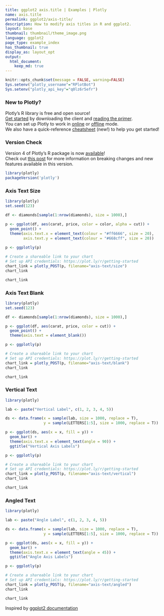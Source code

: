 ```yaml
---
title: ggplot2 axis.title | Examples | Plotly
name: axis.title
permalink: ggplot2/axis-title/
description: How to modify axis titles in R and ggplot2.
layout: base
thumbnail: thumbnail/theme_image.png
language: ggplot2
page_type: example_index
has_thumbnail: true
display_as: layout_opt
output:
  html_document:
    keep_md: true
---
```


```r
knitr::opts_chunk$set(message = FALSE, warning=FALSE)
Sys.setenv("plotly_username"="RPlotBot")
Sys.setenv("plotly_api_key"="q0lz6r5efr")
```

### New to Plotly?

Plotly's R library is free and open source!<br>
[Get started](https://plot.ly/r/getting-started/) by downloading the client and [reading the primer](https://plot.ly/r/getting-started/).<br>
You can set up Plotly to work in [online](https://plot.ly/r/getting-started/#hosting-graphs-in-your-online-plotly-account) or [offline](https://plot.ly/r/offline/) mode.<br>
We also have a quick-reference [cheatsheet](https://images.plot.ly/plotly-documentation/images/r_cheat_sheet.pdf) (new!) to help you get started!

### Version Check

Version 4 of Plotly's R package is now [available](https://plot.ly/r/getting-started/#installation)!<br>
Check out [this post](http://moderndata.plot.ly/upgrading-to-plotly-4-0-and-above/) for more information on breaking changes and new features available in this version.

```r
library(plotly)
packageVersion('plotly')
```

### Axis Text Size

```r
library(plotly)
set.seed(123)

df <- diamonds[sample(1:nrow(diamonds), size = 1000),]

p <- ggplot(df, aes(carat, price, color = color, alpha = cut)) + 
  geom_point() + 
  theme(axis.text.x = element_text(colour = "#ff6666", size = 20), 
        axis.text.y = element_text(colour = "#668cff", size = 20))
  
p <- ggplotly(p)

# Create a shareable link to your chart
# Set up API credentials: https://plot.ly/r/getting-started
chart_link = plotly_POST(p, filename="axis-text/size")
chart_link
```

``` r
chart_link
```

### Axis Text Blank

```r
library(plotly)
set.seed(123)

df <- diamonds[sample(1:nrow(diamonds), size = 1000),]

p <- ggplot(df, aes(carat, price, color = cut)) + 
  geom_point() + 
  theme(axis.text = element_blank())

p <- ggplotly(p)

# Create a shareable link to your chart
# Set up API credentials: https://plot.ly/r/getting-started
chart_link = plotly_POST(p, filename="axis-text/blank")
chart_link
```

``` r
chart_link
```

### Vertical Text

```r
library(plotly)

lab <- paste("Vertical Label", c(1, 2, 3, 4, 5))

ds <- data.frame(x = sample(lab, size = 1000, replace = T),
                 y = sample(LETTERS[1:5], size = 1000, replace = T))

p <- ggplot(ds, aes(x = x, fill = y)) + 
  geom_bar() + 
  theme(axis.text.x = element_text(angle = 90)) + 
  ggtitle("Vertical Axis Labels")

p <- ggplotly(p)

# Create a shareable link to your chart
# Set up API credentials: https://plot.ly/r/getting-started
chart_link = plotly_POST(p, filename="axis-text/vertical")
chart_link
```

``` r
chart_link
```

### Angled Text

```r
library(plotly)

lab <- paste("Angle Label", c(1, 2, 3, 4, 5))

ds <- data.frame(x = sample(lab, size = 1000, replace = T),
                 y = sample(LETTERS[1:5], size = 1000, replace = T))

p <- ggplot(ds, aes(x = x, fill = y)) + 
  geom_bar() + 
  theme(axis.text.x = element_text(angle = 45)) + 
  ggtitle("Angle Axis Labels")

p <- ggplotly(p)

# Create a shareable link to your chart
# Set up API credentials: https://plot.ly/r/getting-started
chart_link = plotly_POST(p, filename="axis-text/angled")
chart_link
```

``` r
chart_link
```
Inspired by <a href="http://docs.ggplot2.org/current/">ggplot2 documentation</a>
